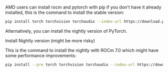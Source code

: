 AMD users can install rocm and pytorch with pip if you don't have it already installed, this is the command to install the stable version:

```bash
pip install torch torchvision torchaudio --index-url https://download.pytorch.org/whl/rocm6.4
```

Alternatively, you can install the nightly version of PyTorch.

<Accordion title="Install Nightly">
<Warning>Install Nightly version (might be more risky)</Warning>

This is the command to install the nightly with ROCm 7.0 which might have some performance improvements:

```bash
pip install --pre torch torchvision torchaudio --index-url https://download.pytorch.org/whl/nightly/rocm7.0
```
</Accordion>
